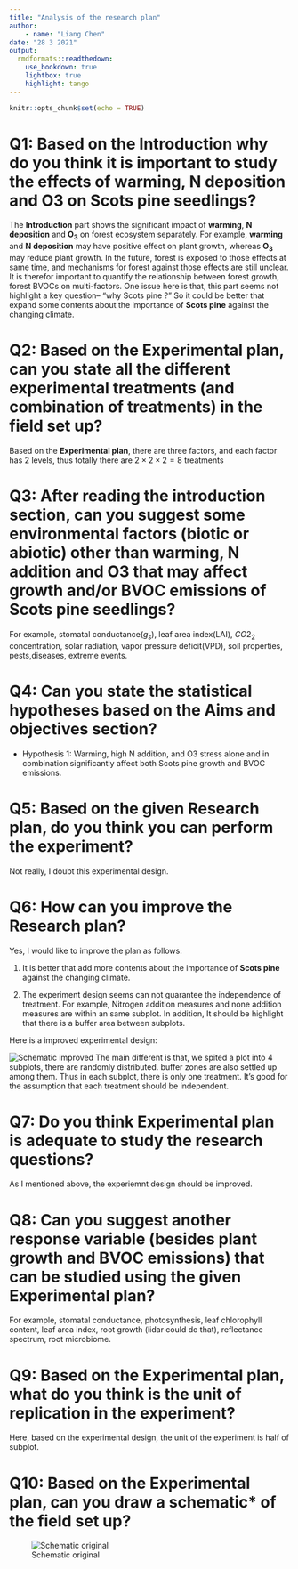 ```yaml
---
title: "Analysis of the research plan"
author: 
    - name: "Liang Chen"
date: "28 3 2021"
output:
  rmdformats::readthedown:
    use_bookdown: true
    lightbox: true
    highlight: tango
---
```


```r
knitr::opts_chunk$set(echo = TRUE)
```

# Q1: Based on the Introduction why do you think it is important to study the effects of warming, N deposition and O3 on Scots pine seedlings? 

The **Introduction** part shows the significant impact of **warming**, **N deposition** and **O$_{3}$** on forest ecosystem separately. For example, **warming** and **N deposition**  may have positive effect on plant growth, whereas **O$_{3}$** may reduce plant growth. In the future, forest is exposed to those effects at same time, and mechanisms for forest against those effects are still unclear. It is therefor important to quantify the relationship between forest growth, forest BVOCs on multi-factors. One issue here is that, this part seems not highlight a key question-- "why Scots pine ?" So it could be better that expand some contents about the importance of **Scots pine** against the changing climate.

# Q2: Based on the **Experimental plan**, can you state all the different experimental treatments (and combination of treatments) in the field set up?

Based on the **Experimental plan**, there are three factors, and each factor has 2 levels, thus totally there are $2×2×2 = 8$  treatments


# Q3: After reading the introduction section, can you suggest some environmental factors (biotic or abiotic) other than warming, N addition and O3 that may affect growth and/or BVOC emissions of Scots pine seedlings?

For example, stomatal conductance($g_{s}$), leaf area index(LAI), $CO2_{2}$ concentration, solar radiation, vapor pressure deficit(VPD), soil properties,
pests,diseases, extreme events.

# Q4: Can you state the statistical hypotheses based on the **Aims and objectives** section? 

- Hypothesis 1: Warming, high N addition, and O3 stress alone and in combination significantly affect both Scots pine growth and BVOC emissions.

# Q5: Based on the given **Research plan**, do you think you can perform the experiment? 

Not really, I doubt this experimental design.

# Q6: How can you improve the **Research plan?**

Yes, I would like to improve the plan as follows:

1. It is better that add more contents about the importance of **Scots pine** against the changing climate.

2. The experiment design seems can not guarantee the independence of treatment. For example, Nitrogen addition measures and none addition measures  are within an same subplot. In addition, It should be highlight that there is a buffer area between subplots. 

Here is a improved experimental design:

![Schematic improved](C:\Users\liangch\Work_space\Liang-sRproject\Schematic2.png)
The main different is that, we spited a plot into 4 subplots, there are randomly distributed. buffer zones are also settled up among them. Thus in each subplot, there is only one treatment. It's good for the assumption that each treatment should be independent. 

# Q7: Do you think **Experimental plan** is adequate to study the research questions?

As I mentioned above, the experiemnt design should be improved.

# Q8: Can you suggest another response variable (besides plant growth and BVOC emissions) that can be studied using the given **Experimental plan?**

For example, stomatal conductance, photosynthesis, leaf chlorophyll content, leaf area index, root growth (lidar could do that), reflectance spectrum, root microbiome.

# Q9: Based on the **Experimental plan**, what do you think is the unit of replication in the experiment?

Here, based on the experimental design, the unit of the experiment is half of subplot.

# Q10: Based on the Experimental plan, can you draw a schematic* of the field set up?

![Schematic original](C:\Users\liangch\Work_space\Liang-sRproject\Schematic.png)